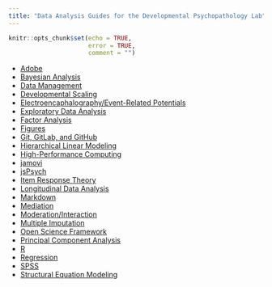 ```yaml
---
title: "Data Analysis Guides for the Developmental Psychopathology Lab"
---
```


```r
knitr::opts_chunk$set(echo = TRUE,
                      error = TRUE,
                      comment = "")
```

- [Adobe](adobe.html)
- [Bayesian Analysis](bayesian.html)
- [Data Management](dataManagement.html)
- [Developmental Scaling](developmentalScaling.html)
- [Electroencaphalography/Event-Related Potentials](eegERP.html)
- [Exploratory Data Analysis](eda.html)
- [Factor Analysis](factorAnalysis.html)
- [Figures](figures.html)
- [Git, GitLab, and GitHub](git.html)
- [Hierarchical Linear Modeling](hlm.html)
- [High-Performance Computing](hpc.html)
- [jamovi](jamovi.html)
- [jsPsych](jsPsych.html)
- [Item Response Theory](irt.html)
- [Longitudinal Data Analysis](lda.html)
- [Markdown](markdown.html)
- [Mediation](sem.html#mediation)
- [Moderation/Interaction](regression.html#moderation)
- [Multiple Imputation](multipleImputation.html)
- [Open Science Framework](osf.html)
- [Principal Component Analysis](pca.html)
- [R](R.html)
- [Regression](regression.html)
- [SPSS](SPSS.html)
- [Structural Equation Modeling](sem.html)
